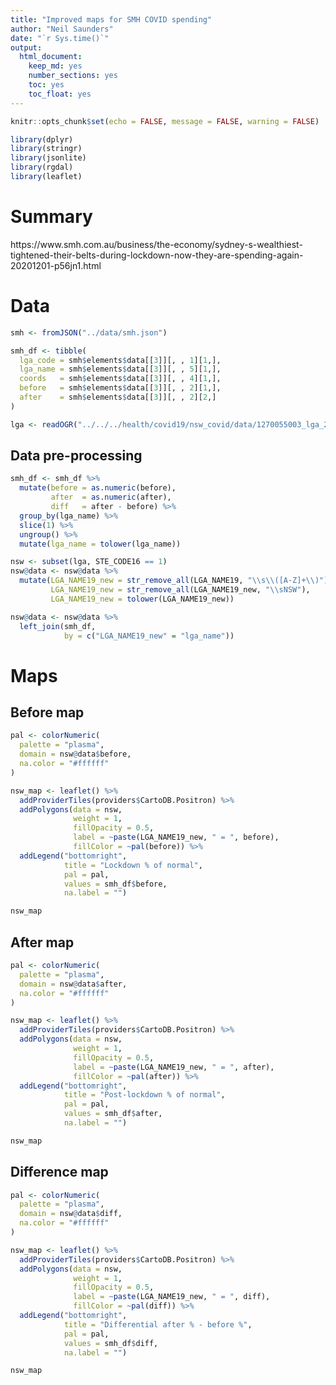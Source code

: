```yaml
---
title: "Improved maps for SMH COVID spending"
author: "Neil Saunders"
date: "`r Sys.time()`"
output:
  html_document:
    keep_md: yes
    number_sections: yes
    toc: yes
    toc_float: yes
---
```


```r
knitr::opts_chunk$set(echo = FALSE, message = FALSE, warning = FALSE)

library(dplyr)
library(stringr)
library(jsonlite)
library(rgdal)
library(leaflet)
```

# Summary

https://www.smh.com.au/business/the-economy/sydney-s-wealthiest-tightened-their-belts-during-lockdown-now-they-are-spending-again-20201201-p56jn1.html

# Data
```r
smh <- fromJSON("../data/smh.json")

smh_df <- tibble(
  lga_code = smh$elements$data[[3]][, , 1][1,],
  lga_name = smh$elements$data[[3]][, , 5][1,],
  coords   = smh$elements$data[[3]][, , 4][1,],
  before   = smh$elements$data[[3]][, , 2][1,],
  after    = smh$elements$data[[3]][, , 2][2,]
)

lga <- readOGR("../../../health/covid19/nsw_covid/data/1270055003_lga_2019_aust_shp/LGA_2019_AUST.shp")
```

## Data pre-processing
```r
smh_df <- smh_df %>% 
  mutate(before = as.numeric(before), 
         after  = as.numeric(after), 
         diff   = after - before) %>% 
  group_by(lga_name) %>% 
  slice(1) %>% 
  ungroup() %>% 
  mutate(lga_name = tolower(lga_name))

nsw <- subset(lga, STE_CODE16 == 1)
nsw@data <- nsw@data %>% 
  mutate(LGA_NAME19_new = str_remove_all(LGA_NAME19, "\\s\\([A-Z]+\\)"),
         LGA_NAME19_new = str_remove_all(LGA_NAME19_new, "\\sNSW"),
         LGA_NAME19_new = tolower(LGA_NAME19_new))

nsw@data <- nsw@data %>% 
  left_join(smh_df, 
            by = c("LGA_NAME19_new" = "lga_name"))
```

# Maps

## Before map
```r
pal <- colorNumeric(
  palette = "plasma",
  domain = nsw@data$before,
  na.color = "#ffffff"
)

nsw_map <- leaflet() %>% 
  addProviderTiles(providers$CartoDB.Positron) %>% 
  addPolygons(data = nsw,
              weight = 1,
              fillOpacity = 0.5,
              label = ~paste(LGA_NAME19_new, " = ", before),
              fillColor = ~pal(before)) %>% 
  addLegend("bottomright",
            title = "Lockdown % of normal",
            pal = pal,
            values = smh_df$before,
            na.label = "")

nsw_map
```

## After map
```r
pal <- colorNumeric(
  palette = "plasma",
  domain = nsw@data$after,
  na.color = "#ffffff"
)

nsw_map <- leaflet() %>% 
  addProviderTiles(providers$CartoDB.Positron) %>% 
  addPolygons(data = nsw,
              weight = 1,
              fillOpacity = 0.5,
              label = ~paste(LGA_NAME19_new, " = ", after),
              fillColor = ~pal(after)) %>% 
  addLegend("bottomright",
            title = "Post-lockdown % of normal",
            pal = pal,
            values = smh_df$after,
            na.label = "")

nsw_map
```

## Difference map
```r
pal <- colorNumeric(
  palette = "plasma",
  domain = nsw@data$diff,
  na.color = "#ffffff"
)

nsw_map <- leaflet() %>% 
  addProviderTiles(providers$CartoDB.Positron) %>% 
  addPolygons(data = nsw,
              weight = 1,
              fillOpacity = 0.5,
              label = ~paste(LGA_NAME19_new, " = ", diff),
              fillColor = ~pal(diff)) %>% 
  addLegend("bottomright",
            title = "Differential after % - before %",
            pal = pal,
            values = smh_df$diff,
            na.label = "")

nsw_map
```


